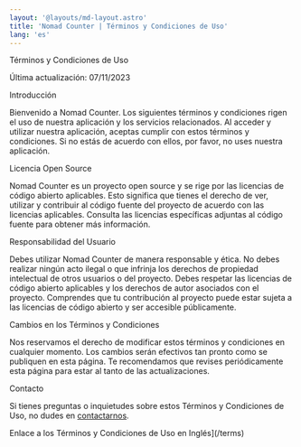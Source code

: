 ```yaml
---
layout: '@layouts/md-layout.astro'
title: 'Nomad Counter | Términos y Condiciones de Uso'
lang: 'es'
---
```


Términos y Condiciones de Uso

Última actualización: 07/11/2023

Introducción

Bienvenido a Nomad Counter. Los siguientes términos y condiciones rigen el uso de nuestra aplicación y los servicios relacionados. Al acceder y utilizar nuestra aplicación, aceptas cumplir con estos términos y condiciones. Si no estás de acuerdo con ellos, por favor, no uses nuestra aplicación.

Licencia Open Source

Nomad Counter es un proyecto open source y se rige por las licencias de código abierto aplicables. Esto significa que tienes el derecho de ver, utilizar y contribuir al código fuente del proyecto de acuerdo con las licencias aplicables. Consulta las licencias específicas adjuntas al código fuente para obtener más información.

Responsabilidad del Usuario

Debes utilizar Nomad Counter de manera responsable y ética.
No debes realizar ningún acto ilegal o que infrinja los derechos de propiedad intelectual de otros usuarios o del proyecto.
Debes respetar las licencias de código abierto aplicables y los derechos de autor asociados con el proyecto.
Comprendes que tu contribución al proyecto puede estar sujeta a las licencias de código abierto y ser accesible públicamente.

Cambios en los Términos y Condiciones

Nos reservamos el derecho de modificar estos términos y condiciones en cualquier momento. Los cambios serán efectivos tan pronto como se publiquen en esta página. Te recomendamos que revises periódicamente esta página para estar al tanto de las actualizaciones.

Contacto

Si tienes preguntas o inquietudes sobre estos Términos y Condiciones de Uso, no dudes en [contactarnos](mailto:info@santi020k.me).

Enlace a los Términos y Condiciones de Uso en Inglés](/terms)
